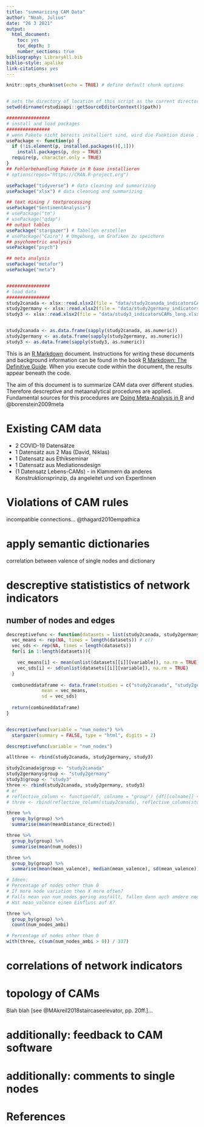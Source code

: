 ---
title: "summarizing CAM Data"
author: "Noah, Julius"
date: "26 3 2021"
output: 
  html_document:
    toc: yes
    toc_depth: 3
    number_sections: true
bibliography: LibraryAll.bib
biblio-style: apalike
link-citations: yes
---

```{r setup, include=FALSE}
knitr::opts_chunk$set(echo = TRUE) # define default chunk options


# sets the directory of location of this script as the current directory
setwd(dirname(rstudioapi::getSourceEditorContext()$path)) 

################
# install and load packages
################
# wenn Pakete nicht bereits installiert sind, wird die Funktion diese installieren und aktivieren
usePackage <- function(p) {
  if (!is.element(p, installed.packages()[,1]))
    install.packages(p, dep = TRUE)
  require(p, character.only = TRUE)
}
## Fehlerbehandlung Pakete in R base installieren
# options(repos="https://CRAN.R-project.org")

usePackage("tidyverse") # data cleaning and summarizing
usePackage("xlsx") # data cleaning and summarizing

## text mining / textprocessing
usePackage("SentimentAnalysis")
# usePackage("tm")
# usePackage("qdap")
## output tables
usePackage("stargazer") # Tabellen erstellen
# usePackage("Cairo") # Umgebung, um Grafiken zu speichern
## psychometric analysis
usePackage("psych") 

## meta analysis
usePackage("metafor")
usePackage("meta")


################
# load data
################
study2canada <- xlsx::read.xlsx2(file = "data/study2canada_indicatorsCAMs_long.xlsx", sheetIndex = 1)
study2germany <- xlsx::read.xlsx2(file = "data/study2germany_indicatorsCAMs_long.xlsx", sheetIndex = 1)
study3 <- xlsx::read.xlsx2(file = "data/study3_indicatorsCAMs_long.xlsx", sheetIndex = 1)


study2canada <- as.data.frame(sapply(study2canada, as.numeric))
study2germany <- as.data.frame(sapply(study2germany, as.numeric))
study3 <- as.data.frame(sapply(study3, as.numeric))
```

This is an [R Markdown](http://rmarkdown.rstudio.com) document. Instructions for writing these documents and background information can be found in the book [R Markdown: The Definitive Guide](https://bookdown.org/yihui/rmarkdown/). When you execute code within the document, the results appear beneath the code. 

The aim of this document is to summarize CAM data over different studies. Therefore descreptive and metaanalytical procedures are applied. Fundamental sources for this procedures are [Doing Meta-Analysis in R](https://bookdown.org/MathiasHarrer/Doing_Meta_Analysis_in_R/) and @borenstein2009meta

# Existing CAM data

* 2 COVID-19 Datensätze
* 1 Datensatz aus 2 Mas (David, Niklas)
* 1 Datensatz aus Ethikseminar
* 1 Datensatz aus Mediationsdesign
* (1 Datensatz Lebens-CAMs) - in Klammern da anderes Konstruktionsprinzip, da angeleitet und von ExpertInnen

# Violations of CAM rules
incompatible connections... @thagard2010empathica



# apply semantic dictionaries
correlation between valence of single nodes and dictionary


# descreptive statististics of network indicators

## number of nodes and edges
```{r nodes1, results='asis'}

descreptivefunc <- function(datasets = list(study2canada, study2germany, study3), variable = NULL){
  vec_means <- rep(NA, times = length(datasets)) # c()
  vec_sds <- rep(NA, times = length(datasets))
  for(i in 1:length(datasets)){

    vec_means[i] <- mean(unlist(datasets[[i]][variable]), na.rm = TRUE)
    vec_sds[i] <- sd(unlist(datasets[[i]][variable]), na.rm = TRUE)
  }
  
  combineddataframe <- data.frame(studies = c("study2canada", "study2germany", "study3"),
             mean = vec_means,
             sd = vec_sds)
  
  return(combineddataframe)
}


descreptivefunc(variable = "num_nodes") %>% 
  stargazer(summary = FALSE, type = "html", digits = 2)

```


```{r nodes2, results='markup'}
descreptivefunc(variable = "num_nodes")
```

```{r nodes3, results='test'}
allthree <- rbind(study2canada, study2germany, study3)

study2canada$group <- "study2canada"
study2germany$group <- "study2germany"
study3$group <- "study3"
three <- rbind(study2canada, study2germany, study3)
# or
# reflective_column <- function(df, colname = "group") {df[[colname]] <- deparse(substitute(df)); df}
# three <- rbind(reflective_column(study2canada), reflective_column(study2germany), reflective_column(study3))

three %>%
  group_by(group) %>% 
  summarise(mean(meanDistance_directed))

three %>% 
  group_by(group) %>% 
  summarise(mean(num_nodes))

three %>% 
  group_by(group) %>% 
  summarise(mean(mean_valence), median(mean_valence), sd(mean_valence))

# Ideen:
# Percentage of nodes other than 0
# If more node variation then X more often?
# Falls mean von num_nodes gering ausfällt, fallen dann auch andere nodes geringer aus?
# Hat mean_valence einen Einfluss auf X?

three %>%
  group_by(group) %>%
  count(num_nodes_ambi)

# Percentage of nodes other than 0
with(three, c(sum(num_nodes_ambi > 0)) / 337)


```


# correlations of network indicators


# topology of CAMs
Blah blah [see @MAkreil2018staircaseelevator, pp. 20ff.]...


# additionally: feedback to CAM software


# additionally: comments to single nodes

# References
